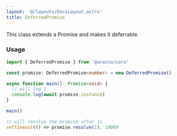 ```yaml
---
layout: '@/layouts/DocsLayout.astro'
title: DeferredPromise
---
```


This class extends a Promise and makes it deferrable.

### Usage

```ts
import { DeferredPromise } from '@aracna/core'

const promise: DeferredPromise<number> = new DeferredPromise()

async function main(): Promise<void> {
  // will log 1
  console.log(await promise.instance)
}

main()

// will resolve the promise after 1s
setTimeout(() => promise.resolve(1), 1000)
```
